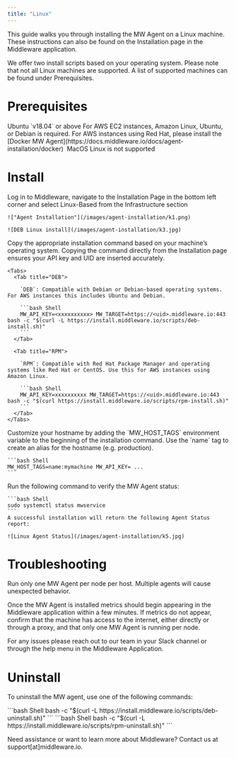 ```yaml
---
title: "Linux"
---
```


This guide walks you through installing the MW Agent on a Linux machine. These instructions can also be found on the Installation page in the Middleware application. 

We offer two install scripts based on your operating system. Please note that not all Linux machines are supported. A list of supported machines can be found under Prerequisites.

# Prerequisites

<Steps>

  <Step title="Ubuntu">
  Ubuntu `v18.04` or above
  </Step>

  <Step title="AWS Instances">
  For AWS EC2 instances, Amazon Linux, Ubuntu, or Debian is required. For AWS instances using Red Hat, please install the [Docker MW Agent](https://docs.middleware.io/docs/agent-installation/docker) 
  </Step>

  <Step title="Operating System">
  MacOS Linux is not supported
  </Step>

</Steps>

# Install

<Accordion title="Step 1: Access One-Step Install">
    Log in to Middleware, navigate to the Installation Page in the bottom left corner and select Linux-Based from the Infrastructure section
    
    !["Agent Installation"](/images/agent-installation/k1.png)

    ![DEB Linux install](/images/agent-installation/k3.jpg)
</Accordion>

<Accordion title="Step 2: Run Linux Install Command">
    Copy the appropriate installation command based on your machine’s operating system. Copying the command directly from the Installation page ensures your API key and UID are inserted accurately.

    <Tabs>
      <Tab title="DEB">

        `DEB`: Compatible with Debian or Debian-based operating systems. For AWS instances this includes Ubuntu and Debian.

        ```bash Shell
        MW_API_KEY=<xxxxxxxxxx> MW_TARGET=https://<uid>.middleware.io:443 bash -c "$(curl -L https://install.middleware.io/scripts/deb-install.sh)"
        ```
      </Tab>

      <Tab title="RPM">

        `RPM`: Compatible with Red Hat Package Manager and operating systems like Red Hat or CentOS. Use this for AWS instances using Amazon Linux. 
        
        ```bash Shell
        MW_API_KEY=xxxxxxxxxx MW_TARGET=https://<uid>.middleware.io:443 bash -c "$(curl https://install.middleware.io/scripts/rpm-install.sh)"
        ```          
      </Tab>
    </Tabs>

</Accordion>

<Accordion title="Step 3: Customize Your Hostname [Optional]">
    Customize your hostname by adding the `MW_HOST_TAGS` environment variable to the beginning of the installation command. Use the `name` tag to create an alias for the hostname (e.g. production). 

    ```bash Shell
    MW_HOST_TAGS=name:mymachine MW_API_KEY= ...
    ```
</Accordion>


<Accordion title="Step 4: Verify Installation">
    Run the following command to verify the MW Agent status:

    ```bash Shell
    sudo systemctl status mwservice
    ```
    A successful installation will return the following Agent Status report:
    
    ![Linux Agent Status](/images/agent-installation/k5.jpg)
</Accordion>





# Troubleshooting

<Warning>  Run only one MW Agent per node per host. Multiple agents will cause unexpected behavior.</Warning>

Once the MW Agent is installed metrics should begin appearing in the Middleware application within a few minutes. If metrics do not appear, confirm that the machine has access to the internet, either directly or through a proxy, and that only one MW Agent is running per node. 

For any issues please reach out to our team in your Slack channel or through the help menu in the Middleware Application.


# Uninstall
To uninstall the MW agent, use one of the following commands:

<Tabs>
  <Tab title="DEB">
    ```bash Shell
    bash -c "$(curl -L https://install.middleware.io/scripts/deb-uninstall.sh)"
    ```
  </Tab>

  <Tab title="RPM">
    ```bash Shell
    bash -c "$(curl -L https://install.middleware.io/scripts/rpm-uninstall.sh)"
    ```  
  </Tab>
</Tabs>

<Note> Need assistance or want to learn more about Middleware? Contact us at support[at]middleware.io. </Note>